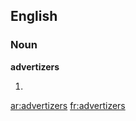 ==English==

===Noun===
'''advertizers'''

# {{plural of|[[advertizer]]}}

[[ar:advertizers]]
[[fr:advertizers]]